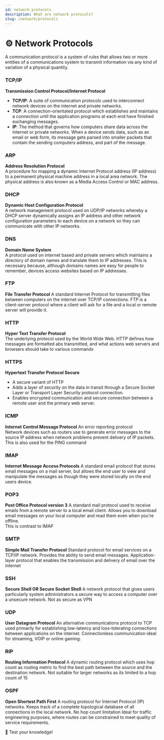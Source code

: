 ```yaml
---
id: network protocols
description: What are network protocols?
slug: /network/protocols
---
```


# ⚙️ Network Protocols


A communication protocol is a system of rules that allows two or more entities of a communications system to transmit information via any kind of variation of a physical quantity.

### TCP/IP
**Transmission Control Protocol/Internet Protocol** <br />
- **TCP/IP**: A suite of communication protocols used to interconnect network devices on the internet and private networks. 
 - **TCP**: A connection-orientated protocol which establishes and maintains a connection until the application programs at each end have finished exchanging messages. 
 - **IP**: The method that governs how computers share data across the Internet or private networks.
When a device sends data, such as an email or web form, its message gets parsed into smaller packets that contain the sending computers address, and part of the message.

### ARP
**Address Resolution Protocol** <br />
A procedure for mapping a dynamic Internet Protocol address (IP address) to a permanent physical machine address in a local area network. 
The physical address is also known as a Media Access Control or MAC address. 

### DHCP
**Dynamic Host Configuration Protocol** <br />
A network management protocol used on UDP/IP networks whereby a DHCP server dynamically assigns an IP address and other network configuration parameters to each device on a network so they can communicate with other IP networks.

### DNS
**Domain Name System** <br />
A protocol used on internet based and private servers which maintains a directory of domain names and translate them to IP addresses. This is necessary because, although domains names are easy for people to remember, devices access websites based on IP addresses.

### FTP
**File Transfer Protocol**
A standard Internet Protocol for transmitting files between computers on the internet over TCP/IP connections. 
FTP is a client-server protocol where a client will ask for a file and a local or remote server will provide it.  

### HTTP
**Hyper Text Transfer Protocol** <br />
The underlying protocol used by the World Wide Web. 
HTTP defines how messages are formatted abs transmitted, and what actions web servers and browsers should take to various commands

### HTTPS
**Hypertext Transfer Protocol Secure** <br />
- A secure variant of HTTP 
- Adds a layer of security on the data in transit through a Secure Socket Layer  or Transport Layer Security protocol connection.  
- Enables encrypted communication and secure connection between a remote user and the primary web server. 

### ICMP
**Internet Control Message Protocol**
An error reporting protocol <br />
Network devices such as routers use to generate error messages to the source IP address when network problems prevent delivery of IP packets. <br />
This is also used for the PING command

### IMAP
**Internet Message Access Protocols**
A standard email protocol that stores email messages on a mail server, but allows the end user to view and manipulate the messages as though they were stored locally on the end users device. 

### POP3
**Post Office Protocol version 3**
A standard mail protocol used to receive emails from a remote server to a local email client. 
Allows you to download email messages on your local computer and read them even when you're offline. <br />
This is contrast to IMAP

### SMTP
**Simple Mail Transfer Protocol**
Standard protocol for email services on a TCP/IP network.
Provides the ability to send email messages. 
Application-layer protocol that enables the transmission and delivery of email over the internet

### SSH
**Secure Shell OR Secure Socket Shell**
A network protocol that gives users particularly system administrators a secure way to access a computer over a unsecure network. 
Not as secure as VPN

### UDP 
**User Datagram Protocol**
An alternative communications protocol to TCP used primarily for establishing low-latency and loss-tolerating connections between applications on the internet.
Connectionless communication ideal for streaming, VOIP or online gaming.

### RIP
**Routing Information Protocol**
A dynamic routing protocol which uses hop count as routing metric to find the best path between the source and the destination network. 
Not suitable for larger networks as its limited to a hop count of 15

### OSPF
**Open Shortest Path First**
A routing protocol for Internet Protocol (IP) networks. 
Keeps track of a complete topological database of all connections in the local network. 
No hop count limitation
Ideal for traffic engineering purposes, where routes can be constrained to meet quality of service requirements. 

<ReferenceLink href="https://cdn.nayan.gq/notion/networkprotocol.html">🧠 Test your knowledge!</ReferenceLink>
